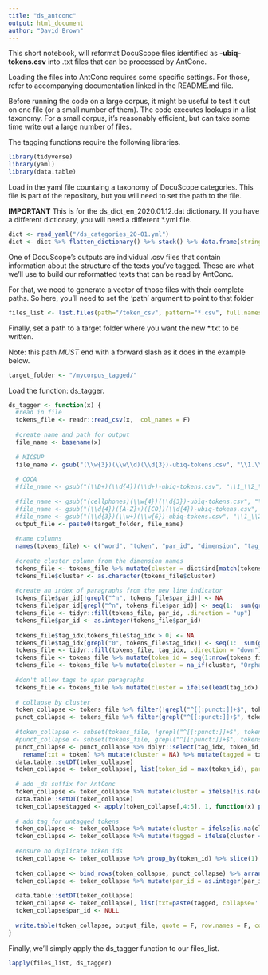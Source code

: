 ```yaml
---
title: "ds_antconc"
output: html_document
author: "David Brown"
---
```


This short notebook, will reformat DocuScope files identified as **-ubiq-tokens.csv** into .txt files that can be processed by AntConc.

Loading the files into AntConc requires some specific settings. For those, refer to accompanying documentation linked in the README.md file.

Before running the code on a large corpus, it might be useful to test it out on one file (or a small number of them). The code executes lookups in a list taxonomy. For a small corpus, it's reasonably efficient, but can take some time write out a large number of files.

The tagging functions require the following libraries.

```r
library(tidyverse)
library(yaml)
library(data.table)
```

Load in the yaml file countaing a taxonomy of DocuScope categories. This file is part of the repository, but you will need to set the path to the file.

**IMPORTANT** This is for the ds_dict_en_2020.01.12.dat dictionary. If you have a different dictionary, you will need a different *.yml file.

```r
dict <- read_yaml("/ds_categories_20-01.yml")
dict <- dict %>% flatten_dictionary() %>% stack() %>% data.frame(stringsAsFactors = F)
```

One of DocuScope's outputs are individual .csv files that contain information about the structure of the texts you've tagged. These are what we'll use to build our reformatted texts that can be read by AntConc.

For that, we need to generate a vector of those files with their complete paths. So here, you'll need to set the 'path' argument to point to that folder

```r
files_list <- list.files(path="/token_csv", pattern="*.csv", full.names=TRUE, recursive=FALSE)
```

Finally, set a path to a target folder where you want the new *.txt to be written.

Note: this path *MUST* end with a forward slash as it does in the example below.

```r
target_folder <- "/mycorpus_tagged/"
```

Load the function: ds_tagger.

```r
ds_tagger <- function(x) {
  #read in file
  tokens_file <- readr::read_csv(x,  col_names = F)
  
  #create name and path for output
  file_name <- basename(x)
  
  # MICSUP
  file_name <- gsub("(\\w{3})(\\w\\d)(\\d{3})-ubiq-tokens.csv", "\\1.\\2.\\3_ds.txt", file_name)
  
  # COCA
  #file_name <- gsub("(\\D+)(\\d{4})(\\d+)-ubiq-tokens.csv", "\\1_\\2_\\3_ds.txt", file_name)
  
  #file_name <- gsub("(cellphones)(\\w{4})(\\d{3})-ubiq-tokens.csv", "\\1_\\2_\\3_ds.txt", file_name)
  #file_name <- gsub("(\\d{4})([A-Z]+)([CO])(\\d{4})-ubiq-tokens.csv", "\\1_\\2_\\3_\\4_ds.txt", file_name)
  #file_name <- gsub("(\\d{3})(\\w+)(\\w{6})-ubiq-tokens.csv", "\\1_\\2_\\3_ds.txt", file_name)
  output_file <- paste0(target_folder, file_name)
  
  #name columns
  names(tokens_file) <- c("word", "token", "par_id", "dimension", "tag_idx")
  
  #create cluster column from the dimension names
  tokens_file <- tokens_file %>% mutate(cluster = dict$ind[match(tokens_file$dimension, dict$values)])
  tokens_file$cluster <- as.character(tokens_file$cluster)
  
  #create an index of paragraphs from the new line indicator
  tokens_file$par_id[!grepl("^n", tokens_file$par_id)] <- NA
  tokens_file$par_id[grepl("^n", tokens_file$par_id)] <- seq(1:  sum(grepl("^n", tokens_file$par_id)))
  tokens_file <- tidyr::fill(tokens_file, par_id, .direction = "up")
  tokens_file$par_id <- as.integer(tokens_file$par_id)
  
  tokens_file$tag_idx[tokens_file$tag_idx > 0] <- NA
  tokens_file$tag_idx[grepl("0", tokens_file$tag_idx)] <- seq(1:  sum(grepl("0", tokens_file$tag_idx)))
  tokens_file <- tidyr::fill(tokens_file, tag_idx, .direction = "down")
  tokens_file <- tokens_file %>% mutate(token_id = seq(1:nrow(tokens_file)))
  tokens_file <- tokens_file %>% mutate(cluster = na_if(cluster, "Orphaned"))
  
  #don't allow tags to span paragraphs
  tokens_file <- tokens_file %>% mutate(cluster = ifelse(lead(tag_idx) == tag_idx & lead(par_id) != par_id, NA, cluster))
  
  # collapse by cluster
  token_collapse <- tokens_file %>% filter(!grepl("^[[:punct:]]+$", token) | !is.na(cluster))
  punct_collapse <- tokens_file %>% filter(grepl("^[[:punct:]]+$", token) & is.na(cluster))
  
  #token_collapse <- subset(tokens_file, !grepl("^[[:punct:]]+$", tokens_file$token))
  #punct_collapse <- subset(tokens_file, grepl("^[[:punct:]]+$", tokens_file$token))
  punct_collapse <- punct_collapse %>% dplyr::select(tag_idx, token_id, par_id, token, cluster) %>%
    rename(txt = token) %>% mutate(cluster = NA) %>% mutate(tagged = txt)
  data.table::setDT(token_collapse)
  token_collapse <- token_collapse[, list(token_id = max(token_id), par_id = unique(par_id), txt=paste(word, collapse='_'), cluster = unique(cluster)) , by = "tag_idx"]
  
  # add _ds suffix for AntConc
  token_collapse <- token_collapse %>% mutate(cluster = ifelse(!is.na(cluster), paste0(cluster, "_ds"), NA))
  data.table::setDT(token_collapse)
  token_collapse$tagged <- apply(token_collapse[,4:5], 1, function(x) paste(x[!is.na(x)], collapse = "$"))
  
  # add tag for untagged tokens
  token_collapse <- token_collapse %>% mutate(cluster = ifelse(is.na(cluster), "Untagged_ds", cluster))
  token_collapse <- token_collapse %>% mutate(tagged = ifelse(cluster == "Untagged_ds", paste0(token_collapse$tagged, "$Untagged_ds"), tagged))
  
  #ensure no duplicate token ids
  token_collapse <- token_collapse %>% group_by(token_id) %>% slice(1)
  
  token_collapse <- bind_rows(token_collapse, punct_collapse) %>% arrange(token_id)
  token_collapse <- token_collapse %>% mutate(par_id = as.integer(par_id))
  
  data.table::setDT(token_collapse)
  token_collapse <- token_collapse[, list(txt=paste(tagged, collapse=' ')) , by = "par_id"]
  token_collapse$par_id <- NULL
  
  write.table(token_collapse, output_file, quote = F, row.names = F, col.names = F)
}

```

Finally, we'll simply apply the ds_tagger function to our files_list.

```r
lapply(files_list, ds_tagger)
```


